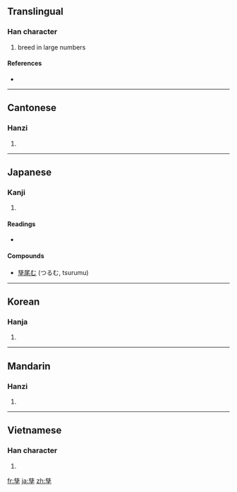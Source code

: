 {{also|孶}}
==Translingual==

===Han character===
{{Han char|rn=39|rad=子|as=10|sn=13|four=4440<sub>7</sub>|canj=廿女戈木 (TVID), X廿女戈木 (XTVID)}}

# breed in large numbers

====References====
* {{Han ref|kx=0280.170|dkj=07011|hdz=21017.090|uh=5B73|ud=23411|bh=B446|bd=46150}}

----

==Cantonese==

===Hanzi===
{{yue-hanzi|jyut=|y=ji1}}

# {{defn|Cantonese|sort=子10}}

----

==Japanese==

===Kanji===
{{ja-kanji|grade=|rs=子10}}

# {{defn|Japanese|sort=子10}}

====Readings====
* {{ja-readings|on=[[し]] (shi), [[じ]] (ji)|kun=[[うむ]] (umu), [[しげる]] (shigeru)}}

====Compounds====
* [[孳尾む]] (つるむ, tsurumu)

----

==Korean==

===Hanja===
{{ko-hanja|hangeul=자|rv=ja|mr=cha}}

# {{defn|Korean|sort=子10}}

----

==Mandarin==

===Hanzi===
{{cmn-hanzi|pin=[[zī]] ([[zi1]])|wg=tzu<sup>1</sup>}}

# {{defn|Mandarin|sort=子10}}

----

==Vietnamese==

===Han character===
{{vi-hantu|[[tư]]|rs=子10}}

# {{defn|Vietnamese|sort=子10}}

[[fr:孳]]
[[ja:孳]]
[[zh:孳]]